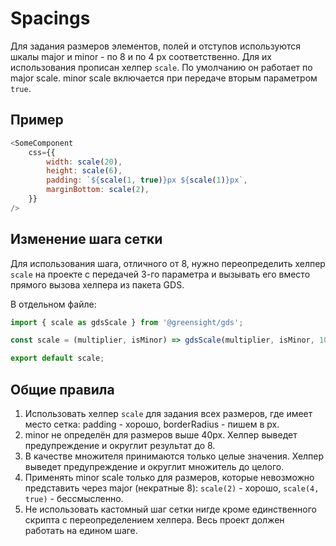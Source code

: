 
<Meta title="Dev / Spacings" />

# Spacings

Для задания размеров элементов, полей и отступов используются шкалы major и minor - по 8 и по 4 px соответственно. Для их использования прописан хелпер `scale`. По умолчанию он работает по major scale. minor scale включается при передаче вторым параметром `true`.

## Пример

```js
<SomeComponent
    css={{
        width: scale(20),
        height: scale(6),
        padding: `${scale(1, true)}px ${scale(1)}px`,
        marginBottom: scale(2),
    }}
/>
```

## Изменение шага сетки

Для использования шага, отличного от 8, нужно переопределить хелпер `scale` на проекте с передачей 3-го параметра и вызывать его вместо прямого вызова хелпера из пакета GDS.

В отдельном файле:

```js
import { scale as gdsScale } from '@greensight/gds';

const scale = (multiplier, isMinor) => gdsScale(multiplier, isMinor, 10);

export default scale;
```

## Общие правила

1. Использовать хелпер `scale` для задания всех размеров, где имеет место сетка: padding - хорошо, borderRadius - пишем в px.
1. minor не определён для размеров выше 40px. Хелпер выведет предупреждение и округлит результат до 8.
1. В качестве множителя принимаются только целые значения. Хелпер выведет предупреждение и округлит множитель до целого.
1. Применять minor scale только для размеров, которые невозможно представить через major (некратные 8): `scale(2)` - хорошо, `scale(4, true)` - бессмысленно.
1. Не использовать кастомный шаг сетки нигде кроме единственного скрипта с переопределением хелпера. Весь проект должен работать на едином шаге.
